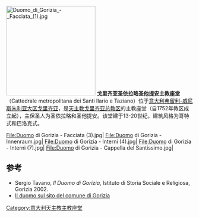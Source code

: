 {{coord|45.94229|N|13.62445|E|display=title}}
[[File:Duomo_di_Gorizia_-_Facciata_(1).jpg|240px]]
'''戈里齐亚圣依拉略圣他提安主教座堂'''（Cattedrale metropolitana dei Santi Ilario e Taziano）位于[[意大利|意大利]][[弗留利-威尼斯朱利亚大区|弗留利-威尼斯朱利亚大区]][[戈里齐亚|戈里齐亚]]，是[[天主教戈里齐亚总教区|天主教戈里齐亚总教区]]的主教座堂（自1752年教区成立起），主保圣人为圣依拉略和圣他提安。该堂建于13-20世纪，建筑风格为哥特式和巴洛克式。
<gallery>
File:Duomo di Gorizia - Facciata (3).jpg|
File:Duomo di Gorizia - Innenraum.jpg|
File:Duomo di Gorizia - Interni (4).jpg|
File:Duomo di Gorizia - Interni (7).jpg|
File:Duomo di Gorizia - Cappella del Santissimo.jpg|
</gallery>

== 参考 ==
* Sergio Tavano, ''Il Duomo di Gorizia'', Istituto di Storia Sociale e Religiosa, Gorizia 2002.
* [http://www3.comune.gorizia.it/turismo/it/duomo-di-santilario-e-taziano Il duomo sul sito del comune di Gorizia] {{Wayback|url=http://www3.comune.gorizia.it/turismo/it/duomo-di-santilario-e-taziano |date=20201128023610 }}

{{意大利天主教主教座堂}}

[[Category:意大利天主教主教座堂|Category:意大利天主教主教座堂]]